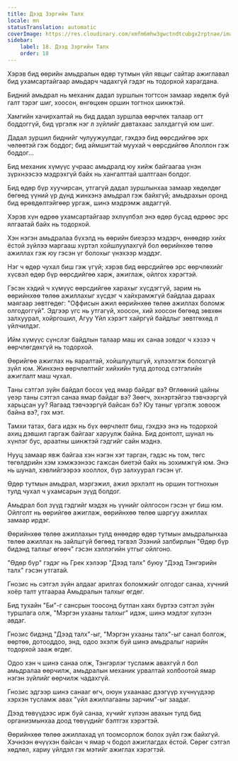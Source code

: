 ```yaml
---
title: Дээд Зэргийн Талх
locale: mn
statusTranslation: automatic
coverImage: https://res.cloudinary.com/xmfm6mhw3gwctndtcubgx2rptnae/image/upload/v1740468922/small_cover_tratado_de_psicologia_revolucionaria_a4c0dca4e0.webp
sidebar:
    label: 18. Дээд Зэргийн Талх
    order: 18
---
```

Хэрэв бид өөрийн амьдралын өдөр тутмын үйл явцыг сайтар ажиглавал бид ухамсартайгаар амьдарч чадахгүй гэдэг нь тодорхой харагдана.

Бидний амьдрал нь механик дадал зуршлын тогтсон замаар хөдөлж буй галт тэрэг шиг, хоосон, өнгөцхөн оршин тогтнох шинжтэй.

Хамгийн хачирхалтай нь бид дадал зуршлаа өөрчлөх талаар огт боддоггүй, бид үргэлж нэг л зүйлийг давтахаас залхдаггүй юм шиг.

Дадал зуршил биднийг чулуужуулдаг, гэхдээ бид өөрсдийгөө эрх чөлөөтэй гэж боддог; бид аймшигтай муухай ч өөрсдийгөө Аполлон гэж боддог...

Бид механик хүмүүс учраас амьдралд юу хийж байгаагаа үнэн зүрхнээсээ мэдрэхгүй байх нь хангалттай шалтгаан болдог.

Бид өдөр бүр хуучирсан, утгагүй дадал зуршлынхаа замаар хөдөлдөг бөгөөд үүний үр дүнд жинхэнэ амьдрал гэж байхгүй; амьдрахын оронд бид өрөвдөлтэйгөөр ургаж, шинэ мэдрэмж авдаггүй.

Хэрэв хүн өдрөө ухамсартайгаар эхлүүлбэл энэ өдөр бусад өдрөөс эрс ялгаатай байх нь тодорхой.

Хэн нэгэн амьдралаа бүхэлд нь өөрийн биеэрээ мэдэрч, өнөөдөр хийх ёстой зүйлээ маргааш хүртэл хойшлуулахгүй бол өөрийнхөө төлөө ажиллах гэж юу гэсэн үг болохыг үнэхээр мэддэг.

Нэг ч өдөр чухал биш гэж үгүй; хэрэв бид өөрсдийгөө эрс өөрчлөхийг хүсвэл өдөр бүр өөрсдийгөө харж, ажиглаж, ойлгох хэрэгтэй.

Гэсэн хэдий ч хүмүүс өөрсдийгөө харахыг хүсдэггүй, зарим нь өөрийнхөө төлөө ажиллахыг хүсдэг ч хайхрамжгүй байдлаа дараах маягаар зөвтгөдөг: "Оффисын ажил өөрийнхөө төлөө ажиллах боломж олгодоггүй". Эдгээр үгс нь утгагүй, хоосон, хий хоосон бөгөөд зөвхөн залхуурал, хойргошил, Агуу Үйл хэрэгт хайргүй байдлыг зөвтгөхөд л үйлчилдэг.

Ийм хүмүүс сүнслэг байдлын талаар маш их санаа зовдог ч хэзээ ч өөрчлөгдөхгүй нь тодорхой.

Өөрийгөө ажиглах нь яаралтай, хойшлуулшгүй, хүлээлгэж болохгүй зүйл юм. Жинхэнэ өөрчлөлтийг хийхийн тулд дотоод сэтгэлийн ажиглалт маш чухал.

Таны сэтгэл зүйн байдал босох үед ямар байдаг вэ? Өглөөний цайны үеэр таны сэтгэл санаа ямар байдаг вэ? Зөөгч, эхнэртэйгээ тэвчээргүй харьцсан уу? Яагаад тэвчээргүй байсан бэ? Юу таныг үргэлж зовоож байна вэ?, гэх мэт.

Тамхи татах, бага идэх нь бүх өөрчлөлт биш, гэхдээ энэ нь тодорхой ахиц дэвшил гаргаж байгааг харуулж байна. Бид донтолт, шунал нь хүнлэг бус, араатны шинжтэй гэдгийг сайн мэднэ.

Нууц замаар явж байгаа хэн нэгэн хэт тарган, гэдэс нь том, төгс төгөлдрийн хэм хэмжээнээс гажсан биетэй байх нь зохимжгүй юм. Энэ нь шунал, хэвлийгээрээ хооллох, бүр залхуурал гэсэн үг.

Өдөр тутмын амьдрал, мэргэжил, ажил эрхлэлт нь оршин тогтнохын тулд чухал ч ухамсарын зүүд болдог.

Амьдрал бол зүүд гэдгийг мэдэх нь үүнийг ойлгосон гэсэн үг биш юм. Ойлголт нь өөрийгөө ажиглаж, өөрийнхөө төлөө шаргуу ажиллах замаар ирдэг.

Өөрийнхөө төлөө ажиллахын тулд өнөөдөр өдөр тутмын амьдралынхаа төлөө ажиллах нь зайлшгүй бөгөөд тэгвэл Эзэний залбирлын "Өдөр бүр бидэнд талхыг өгөөч" гэсэн хэллэгийн утгыг ойлгоно.

"Өдөр бүр" гэдэг нь Грек хэлээр "Дээд талх" буюу "Дээд Тэнгэрийн талх" гэсэн утгатай.

Гнозис нь сэтгэл зүйн алдааг арилгах боломжийг олгодог санаа, хүчний хоёр талт утгаараа Амьдралын талхыг өгдөг.

Бид тухайн "Би"-г сансрын тоосонд бутлан хаях бүртээ сэтгэл зүйн туршлага олж, "Мэргэн ухааны талхыг" идэж, шинэ мэдлэг хүлээн авдаг.

Гнозис бидэнд "Дээд талх"-ыг, "Мэргэн ухааны талх"-ыг санал болгож, өөртөө, дотооддоо, энд, одоо эхэлж буй шинэ амьдралыг нарийн тодорхой зааж өгдөг.

Одоо хэн ч шинэ санаа олж, Тэнгэрлэг тусламж авахгүй л бол амьдралаа өөрчилж, амьдралын механик урвалтай холбоотой ямар нэгэн зүйлийг өөрчилж чадахгүй.

Гнозис эдгээр шинэ санааг өгч, оюун ухаанаас дээгүүр хүчнүүдээр хэрхэн тусламж авах "үйл ажиллагааны зарчим"-ыг заадаг.

Дээд төвүүдээс ирж буй санаа, хүчийг хүлээн авахын тулд бид организмынхаа доод төвүүдийг бэлтгэх хэрэгтэй.

Өөрийнхөө төлөө ажиллахад үл тоомсорлож болох зүйл гэж байхгүй. Хэчнээн өчүүхэн байсан ч ямар ч бодол ажиглагдах ёстой. Сөрөг сэтгэл хөдлөл, хариу үйлдэл гэх мэтийг ажиглах хэрэгтэй.
